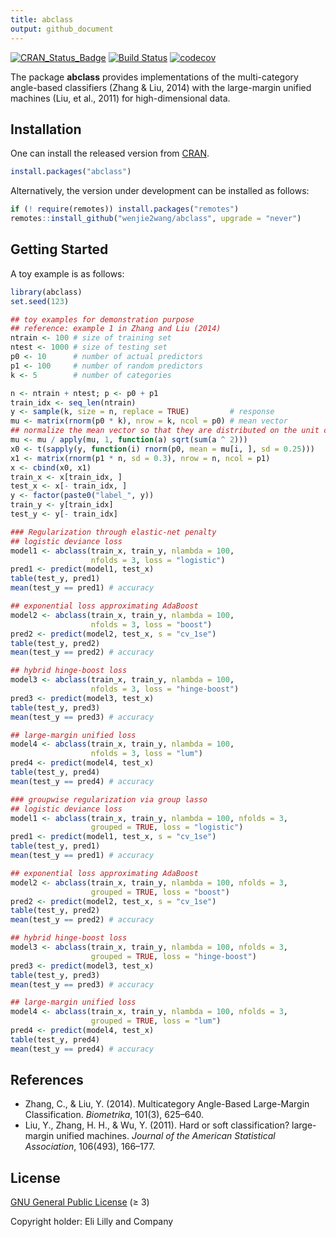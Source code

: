 ```yaml
---
title: abclass
output: github_document
---
```


[![CRAN_Status_Badge](https://www.r-pkg.org/badges/version/abclass)](https://CRAN.R-project.org/package=abclass)
[![Build Status](https://github.com/wenjie2wang/abclass/workflows/R-CMD-check/badge.svg)](https://github.com/wenjie2wang/abclass/actions)
[![codecov](https://codecov.io/gh/wenjie2wang/abclass/branch/main/graph/badge.svg)](https://app.codecov.io/gh/wenjie2wang/abclass)


The package **abclass** provides implementations of the multi-category
angle-based classifiers (Zhang & Liu, 2014) with the large-margin unified
machines (Liu, et al., 2011) for high-dimensional data.

## Installation

One can install the released version from
[CRAN](https://CRAN.R-project.org/package=abclass).

``` r
install.packages("abclass")
```

Alternatively, the version under development can be installed as follows:

``` r
if (! require(remotes)) install.packages("remotes")
remotes::install_github("wenjie2wang/abclass", upgrade = "never")
```

## Getting Started

A toy example is as follows:

```r
library(abclass)
set.seed(123)

## toy examples for demonstration purpose
## reference: example 1 in Zhang and Liu (2014)
ntrain <- 100 # size of training set
ntest <- 1000 # size of testing set
p0 <- 10      # number of actual predictors
p1 <- 100     # number of random predictors
k <- 5        # number of categories

n <- ntrain + ntest; p <- p0 + p1
train_idx <- seq_len(ntrain)
y <- sample(k, size = n, replace = TRUE)         # response
mu <- matrix(rnorm(p0 * k), nrow = k, ncol = p0) # mean vector
## normalize the mean vector so that they are distributed on the unit circle
mu <- mu / apply(mu, 1, function(a) sqrt(sum(a ^ 2)))
x0 <- t(sapply(y, function(i) rnorm(p0, mean = mu[i, ], sd = 0.25)))
x1 <- matrix(rnorm(p1 * n, sd = 0.3), nrow = n, ncol = p1)
x <- cbind(x0, x1)
train_x <- x[train_idx, ]
test_x <- x[- train_idx, ]
y <- factor(paste0("label_", y))
train_y <- y[train_idx]
test_y <- y[- train_idx]

### Regularization through elastic-net penalty
## logistic deviance loss
model1 <- abclass(train_x, train_y, nlambda = 100,
                  nfolds = 3, loss = "logistic")
pred1 <- predict(model1, test_x)
table(test_y, pred1)
mean(test_y == pred1) # accuracy

## exponential loss approximating AdaBoost
model2 <- abclass(train_x, train_y, nlambda = 100,
                  nfolds = 3, loss = "boost")
pred2 <- predict(model2, test_x, s = "cv_1se")
table(test_y, pred2)
mean(test_y == pred2) # accuracy

## hybrid hinge-boost loss
model3 <- abclass(train_x, train_y, nlambda = 100,
                  nfolds = 3, loss = "hinge-boost")
pred3 <- predict(model3, test_x)
table(test_y, pred3)
mean(test_y == pred3) # accuracy

## large-margin unified loss
model4 <- abclass(train_x, train_y, nlambda = 100,
                  nfolds = 3, loss = "lum")
pred4 <- predict(model4, test_x)
table(test_y, pred4)
mean(test_y == pred4) # accuracy

### groupwise regularization via group lasso
## logistic deviance loss
model1 <- abclass(train_x, train_y, nlambda = 100, nfolds = 3,
                  grouped = TRUE, loss = "logistic")
pred1 <- predict(model1, test_x, s = "cv_1se")
table(test_y, pred1)
mean(test_y == pred1) # accuracy

## exponential loss approximating AdaBoost
model2 <- abclass(train_x, train_y, nlambda = 100, nfolds = 3,
                  grouped = TRUE, loss = "boost")
pred2 <- predict(model2, test_x, s = "cv_1se")
table(test_y, pred2)
mean(test_y == pred2) # accuracy

## hybrid hinge-boost loss
model3 <- abclass(train_x, train_y, nlambda = 100, nfolds = 3,
                  grouped = TRUE, loss = "hinge-boost")
pred3 <- predict(model3, test_x)
table(test_y, pred3)
mean(test_y == pred3) # accuracy

## large-margin unified loss
model4 <- abclass(train_x, train_y, nlambda = 100, nfolds = 3,
                  grouped = TRUE, loss = "lum")
pred4 <- predict(model4, test_x)
table(test_y, pred4)
mean(test_y == pred4) # accuracy
```

## References

- Zhang, C., & Liu, Y. (2014). Multicategory Angle-Based Large-Margin
  Classification. *Biometrika*, 101(3), 625--640.
- Liu, Y., Zhang, H. H., & Wu, Y. (2011). Hard or soft classification?
  large-margin unified machines. *Journal of the American Statistical
  Association*, 106(493), 166--177.

## License

[GNU General Public License](https://www.gnu.org/licenses/) (≥ 3)

Copyright holder: Eli Lilly and Company

